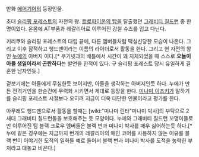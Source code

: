 만화 [[에어기어]]의 등장인물.

초대 [[슬리핑 포레스트]]의 자전의 왕. [[트로파이온의 탑]]을 탈출했던 [[그래비티 칠드런]] 중 한명이었다.  온몸에 AT부품과 레갈리아로 이루어진 강철 슈츠를 입고 다닌다.

키리쿠와 슬리핑 포레스트의 대립 끝에, 다른 멤버들처럼 떡실신당한 모습이 나온다. 그리고 이후 잠적하고 행드맨이라는 이름의 라이더로서 활동을 한다. 그리고 현 자전의 왕인 [[누에]]의 아버지 이다.[* 무기넷과의 배틀에서 시간이 꽤 지체되었을 때 스스로 '''오늘이 아들 생일이라서 곤란하다'''는 발언을 한적이 있다. 구 슬리핑 포레스트 당시 유일하게 결혼한 남자인듯.]

겉보기에는 아들에게 무심한듯 보이지만, 아들을 생각하는 아버지인듯 하다. 누에가 만든 전격거인을 한순간에 무력화 시키면서 제대로 등장을 한다. [[미나미 이츠키]]가 말하기를 슬리핑 포레스트 시절보다 오히려 지금이 더욱 대단한 인물이라고 평가를 한다. 

아무래도 행드맨으로서 활동을 할때는 [wiki:"미나미 린타"미나미 박사]의 부탁으로 2새대 그래비티 칠드런들을 보호해주는 듯 모양이다. 누에와 그래비티 칠드런 꼬맹이들로만 이루어진 팀 블랙 크로우 멤버들은 블랙 번과 미나미 박사를 매우 싫어하는듯 하다.[* 누에 같은 경우에는 지금까지 번개의 레갈리아의 매인 코어를 사용하지 않는 이유를 블랙 번이 이야기한 도적의 일화들 예로 들어서 블랙 번과 미나미 박사를 도적을 농락한 부처라고 대놓고 비꼰다.]

